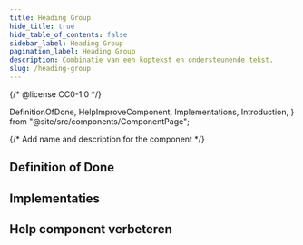 ```yaml
---
title: Heading Group
hide_title: true
hide_table_of_contents: false
sidebar_label: Heading Group
pagination_label: Heading Group
description: Combinatie van een koptekst en ondersteunende tekst.
slug: /heading-group
---
```


{/* @license CC0-1.0 */}

  DefinitionOfDone,
  HelpImproveComponent,
  Implementations,
  Introduction,
} from "@site/src/components/ComponentPage";

{/* Add name and description for the component */}


<Introduction component={component} headingLevel={1} description={description} />

## Definition of Done

<DefinitionOfDone component={component} headingLevel={3} />

## Implementaties

<Implementations component={component} headingLevel={3} />

## Help component verbeteren

<HelpImproveComponent component={component} headingLevel={3} />
